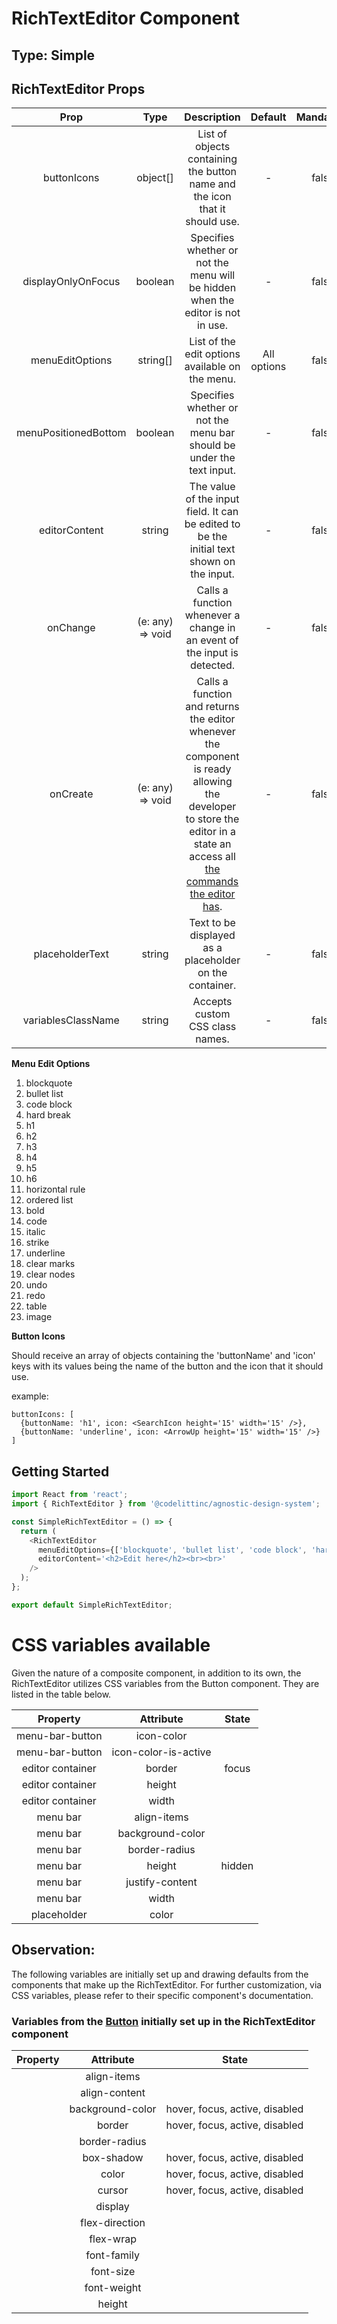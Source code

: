 # RichTextEditor Component

## Type: Simple

## RichTextEditor Props

|         Prop         |       Type       |                                                                                                 Description                                                                                                 |   Default   | Mandatory |
| :------------------: | :--------------: | :---------------------------------------------------------------------------------------------------------------------------------------------------------------------------------------------------------: | :---------: | :-------: |
|     buttonIcons      |     object[]     |                                                                 List of objects containing the button name and the icon that it should use.                                                                 |      -      |   false   |
|  displayOnlyOnFocus  |     boolean      |                                                               Specifies whether or not the menu will be hidden when the editor is not in use.                                                               |      -      |   false   |
|   menuEditOptions    |     string[]     |                                                                               List of the edit options available on the menu.                                                                               | All options |   false   |
| menuPositionedBottom |     boolean      |                                                                    Specifies whether or not the menu bar should be under the text input.                                                                    |      -      |   false   |
|    editorContent     |      string      |                                                          The value of the input field. It can be edited to be the initial text shown on the input.                                                          |      -      |   false   |
|       onChange       | (e: any) => void |                                                                  Calls a function whenever a change in an event of the input is detected.                                                                   |      -      |   false   |
|       onCreate       | (e: any) => void | Calls a function and returns the editor whenever the component is ready allowing the developer to store the editor in a state an access all [the commands the editor has](https://tiptap.dev/api/commands). |      -      |   false   |
|   placeholderText    |      string      |                                                                           Text to be displayed as a placeholder on the container.                                                                           |      -      |   false   |
|  variablesClassName  |      string      |                                                                                       Accepts custom CSS class names.                                                                                       |      -      |   false   |

**Menu Edit Options**

1. blockquote
2. bullet list
3. code block
4. hard break
5. h1
6. h2
7. h3
8. h4
9. h5
10. h6
11. horizontal rule
12. ordered list
13. bold
14. code
15. italic
16. strike
17. underline
18. clear marks
19. clear nodes
20. undo
21. redo
22. table
23. image

**Button Icons**

Should receive an array of objects containing the 'buttonName' and 'icon' keys with its values being the name of the button and the icon that it should use.

example:

```
buttonIcons: [
  {buttonName: 'h1', icon: <SearchIcon height='15' width='15' />},
  {buttonName: 'underline', icon: <ArrowUp height='15' width='15' />}
]
```

## Getting Started

```javascript
import React from 'react';
import { RichTextEditor } from '@codelittinc/agnostic-design-system';

const SimpleRichTextEditor = () => {
  return (
    <RichTextEditor
      menuEditOptions={['blockquote', 'bullet list', 'code block', 'hard break', 'h1', 'redo']}
      editorContent='<h2>Edit here</h2><br><br>'
    />
  );
};

export default SimpleRichTextEditor;
```

# CSS variables available

Given the nature of a composite component, in addition to its own, the RichTextEditor utilizes CSS variables from the Button component.
They are listed in the table below.

|     Property     |      Attribute       | State  |
| :--------------: | :------------------: | :----: |
| menu-bar-button  |      icon-color      |        |
| menu-bar-button  | icon-color-is-active |        |
| editor container |        border        | focus  |
| editor container |        height        |        |
| editor container |        width         |        |
|     menu bar     |     align-items      |        |
|     menu bar     |   background-color   |        |
|     menu bar     |    border-radius     |        |
|     menu bar     |        height        | hidden |
|     menu bar     |   justify-content    |        |
|     menu bar     |        width         |        |
|   placeholder    |        color         |        |

## Observation:

The following variables are initially set up and drawing defaults from the components that make up the RichTextEditor.
For further customization, via CSS variables, please refer to their specific component's documentation.

### Variables from the [Button](https://design-system.codelitt.dev/?path=/docs/components-button--neutral) initially set up in the RichTextEditor component

| Property |    Attribute     |             State              |
| :------: | :--------------: | :----------------------------: |
|          |   align-items    |                                |
|          |  align-content   |                                |
|          | background-color | hover, focus, active, disabled |
|          |      border      | hover, focus, active, disabled |
|          |  border-radius   |                                |
|          |    box-shadow    | hover, focus, active, disabled |
|          |      color       | hover, focus, active, disabled |
|          |      cursor      | hover, focus, active, disabled |
|          |     display      |                                |
|          |  flex-direction  |                                |
|          |    flex-wrap     |                                |
|          |   font-family    |                                |
|          |    font-size     |                                |
|          |   font-weight    |                                |
|          |      height      |                                |
